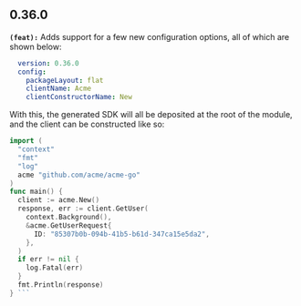 ## 0.36.0
**`(feat):`** Adds support for a few new configuration options, all of which are shown below:
```yaml - name: fern-api/fern-go-sdk
  version: 0.36.0
  config:
    packageLayout: flat
    clientName: Acme
    clientConstructorName: New
```
With this, the generated SDK will all be deposited at the root of the module, and the client can be constructed like so:
```go package main
import (
  "context"
  "fmt"
  "log"
  acme "github.com/acme/acme-go"
)
func main() {
  client := acme.New()
  response, err := client.GetUser(
    context.Background(),
    &acme.GetUserRequest{
      ID: "85307b0b-094b-41b5-b61d-347ca15e5da2",
    },
  )
  if err != nil {
    log.Fatal(err)
  }
  fmt.Println(response)
} ```

